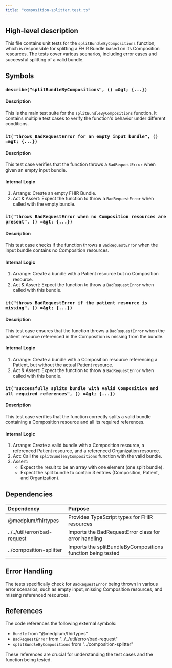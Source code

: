 ```yaml
---
title: "composition-splitter.test.ts"
---
```


## High-level description
This file contains unit tests for the `splitBundleByCompositions` function, which is responsible for splitting a FHIR Bundle based on its Composition resources. The tests cover various scenarios, including error cases and successful splitting of a valid bundle.

## Symbols

### `describe("splitBundleByCompositions", () =&gt; {...})`
#### Description
This is the main test suite for the `splitBundleByCompositions` function. It contains multiple test cases to verify the function's behavior under different conditions.

### `it("throws BadRequestError for an empty input bundle", () =&gt; {...})`
#### Description
This test case verifies that the function throws a `BadRequestError` when given an empty input bundle.

#### Internal Logic
1. Arrange: Create an empty FHIR Bundle.
2. Act & Assert: Expect the function to throw a `BadRequestError` when called with the empty bundle.

### `it("throws BadRequestError when no Composition resources are present", () =&gt; {...})`
#### Description
This test case checks if the function throws a `BadRequestError` when the input bundle contains no Composition resources.

#### Internal Logic
1. Arrange: Create a bundle with a Patient resource but no Composition resource.
2. Act & Assert: Expect the function to throw a `BadRequestError` when called with this bundle.

### `it("throws BadRequestError if the patient resource is missing", () =&gt; {...})`
#### Description
This test case ensures that the function throws a `BadRequestError` when the patient resource referenced in the Composition is missing from the bundle.

#### Internal Logic
1. Arrange: Create a bundle with a Composition resource referencing a Patient, but without the actual Patient resource.
2. Act & Assert: Expect the function to throw a `BadRequestError` when called with this bundle.

### `it("successfully splits bundle with valid Composition and all required references", () =&gt; {...})`
#### Description
This test case verifies that the function correctly splits a valid bundle containing a Composition resource and all its required references.

#### Internal Logic
1. Arrange: Create a valid bundle with a Composition resource, a referenced Patient resource, and a referenced Organization resource.
2. Act: Call the `splitBundleByCompositions` function with the valid bundle.
3. Assert: 
   - Expect the result to be an array with one element (one split bundle).
   - Expect the split bundle to contain 3 entries (Composition, Patient, and Organization).

## Dependencies
| Dependency | Purpose |
|:-----------|:--------|
| @medplum/fhirtypes | Provides TypeScript types for FHIR resources |
| ../../util/error/bad-request | Imports the BadRequestError class for error handling |
| ../composition-splitter | Imports the splitBundleByCompositions function being tested |

## Error Handling
The tests specifically check for `BadRequestError` being thrown in various error scenarios, such as empty input, missing Composition resources, and missing referenced resources.

## References
The code references the following external symbols:
- `Bundle` from "@medplum/fhirtypes"
- `BadRequestError` from "../../util/error/bad-request"
- `splitBundleByCompositions` from "../composition-splitter"

These references are crucial for understanding the test cases and the function being tested.